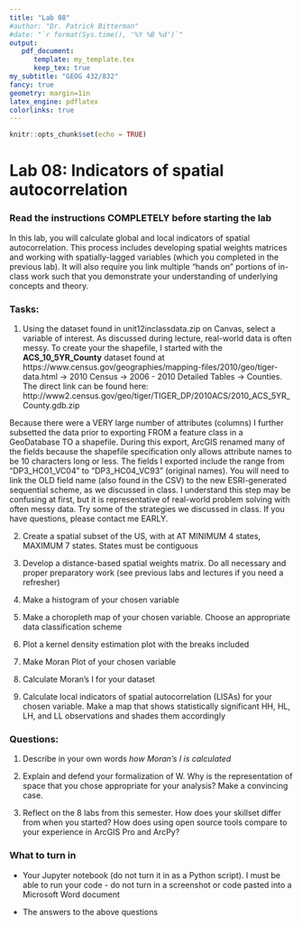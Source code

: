 ```yaml
---
title: "Lab 08"
#author: "Dr. Patrick Bitterman"
#date: "`r format(Sys.time(), '%Y %B %d')`"
output: 
   pdf_document: 
      template: my_template.tex
      keep_tex: true
my_subtitle: "GEOG 432/832"
fancy: true
geometry: margin=1in
latex_engine: pdflatex
colorlinks: true
---
```


```r
knitr::opts_chunk$set(echo = TRUE)
```

# Lab 08: Indicators of spatial autocorrelation

### Read the instructions COMPLETELY before starting the lab

In this lab, you will calculate global and local indicators of spatial autocorrelation. This process includes developing spatial weights matrices and working with spatially-lagged variables (which you completed in the previous lab). It will also require you link multiple "hands on" portions of in-class work such that you demonstrate your understanding of underlying concepts and theory.

### Tasks:

1. Using the dataset found in unit12inclassdata.zip on Canvas, select a variable of interest. As discussed during lecture, real-world data is often messy. To create your the shapefile, I started with the **ACS_10_5YR_County** dataset found at https://www.census.gov/geographies/mapping-files/2010/geo/tiger-data.html -> 2010 Census -> 2006 - 2010 Detailed Tables -> Counties. The direct link can be found here: http://www2.census.gov/geo/tiger/TIGER_DP/2010ACS/2010_ACS_5YR_County.gdb.zip

Because there were a VERY large number of attributes (columns) I further subsetted the data prior to exporting FROM a feature class in a GeoDatabase TO a shapefile. During this export, ArcGIS renamed many of the fields because the shapefile specification only allows attribute names to be 10 characters long or less. The fields I exported include the range from "DP3_HC01_VC04" to "DP3_HC04_VC93" (original names). You will need to link the OLD field name (also found in the CSV) to the new ESRI-generated sequential scheme, as we discussed in class. I understand this step may be confusing at first, but it is representative of real-world problem solving with often messy data. Try some of the strategies we discussed in class. If you have questions, please contact me EARLY.

2. Create a spatial subset of the US, with at AT MINIMUM 4 states, MAXIMUM 7 states. States must be contiguous

3. Develop a distance-based spatial weights matrix. Do all necessary and proper preparatory work (see previous labs and lectures if you need a refresher)

4. Make a histogram of your chosen variable

5. Make a choropleth map of your chosen variable. Choose an appropriate data classification scheme

6. Plot a kernel density estimation plot with the breaks included

7. Make Moran Plot of your chosen variable

8. Calculate Moran's I for your dataset

9. Calculate local indicators of spatial autocorrelation (LISAs) for your chosen variable. Make a map that shows statistically significant HH, HL, LH, and LL observations and shades them accordingly
    


### Questions:

1. Describe in your own words *how Moran's I is calculated*

2. Explain and defend your formalization of W. Why is the representation of space that you chose appropriate for your analysis? Make a convincing case.

3. Reflect on the 8 labs from this semester. How does your skillset differ from when you started? How does using open source tools compare to your experience in ArcGIS Pro and ArcPy?


### What to turn in

- Your Jupyter notebook (do not turn it in as a Python script). I must be able to run your code - do not turn in a screenshot or code pasted into a Microsoft Word document

- The answers to the above questions

